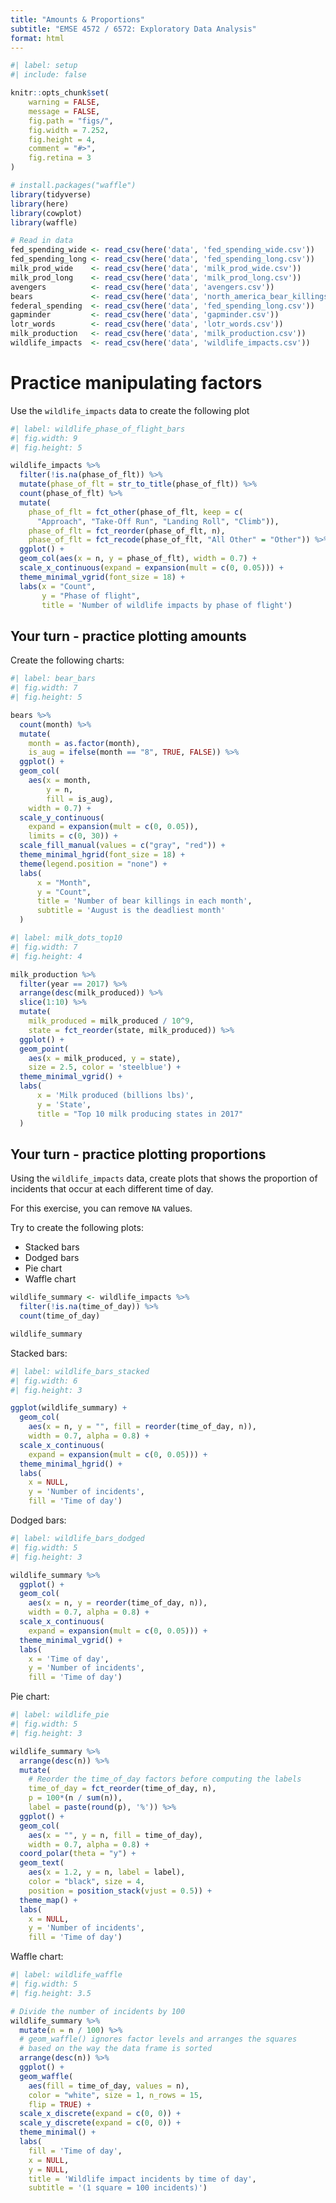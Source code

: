 ```yaml
---
title: "Amounts & Proportions"
subtitle: "EMSE 4572 / 6572: Exploratory Data Analysis"
format: html
---
```


```r
#| label: setup
#| include: false

knitr::opts_chunk$set(
    warning = FALSE,
    message = FALSE,
    fig.path = "figs/",
    fig.width = 7.252,
    fig.height = 4,
    comment = "#>",
    fig.retina = 3
)

# install.packages("waffle")
library(tidyverse)
library(here)
library(cowplot)
library(waffle)

# Read in data
fed_spending_wide <- read_csv(here('data', 'fed_spending_wide.csv'))
fed_spending_long <- read_csv(here('data', 'fed_spending_long.csv'))
milk_prod_wide    <- read_csv(here('data', 'milk_prod_wide.csv'))
milk_prod_long    <- read_csv(here('data', 'milk_prod_long.csv'))
avengers          <- read_csv(here('data', 'avengers.csv'))
bears             <- read_csv(here('data', 'north_america_bear_killings.csv'))
federal_spending  <- read_csv(here('data', 'fed_spending_long.csv'))
gapminder         <- read_csv(here('data', 'gapminder.csv'))
lotr_words        <- read_csv(here('data', 'lotr_words.csv'))
milk_production   <- read_csv(here('data', 'milk_production.csv'))
wildlife_impacts  <- read_csv(here('data', 'wildlife_impacts.csv'))
```

# Practice manipulating factors

Use the `wildlife_impacts` data to create the following plot

```r
#| label: wildlife_phase_of_flight_bars
#| fig.width: 9
#| fig.height: 5

wildlife_impacts %>%
  filter(!is.na(phase_of_flt)) %>%
  mutate(phase_of_flt = str_to_title(phase_of_flt)) %>%
  count(phase_of_flt) %>%
  mutate(
    phase_of_flt = fct_other(phase_of_flt, keep = c(
      "Approach", "Take-Off Run", "Landing Roll", "Climb")),
    phase_of_flt = fct_reorder(phase_of_flt, n),
    phase_of_flt = fct_recode(phase_of_flt, "All Other" = "Other")) %>%
  ggplot() +
  geom_col(aes(x = n, y = phase_of_flt), width = 0.7) +
  scale_x_continuous(expand = expansion(mult = c(0, 0.05))) +
  theme_minimal_vgrid(font_size = 18) +
  labs(x = "Count",
       y = "Phase of flight",
       title = 'Number of wildlife impacts by phase of flight')
```

## Your turn - practice plotting amounts

Create the following charts:

```r
#| label: bear_bars
#| fig.width: 7
#| fig.height: 5

bears %>%
  count(month) %>%
  mutate(
    month = as.factor(month),
    is_aug = ifelse(month == "8", TRUE, FALSE)) %>%
  ggplot() +
  geom_col(
    aes(x = month, 
        y = n,
        fill = is_aug),
    width = 0.7) +
  scale_y_continuous(
    expand = expansion(mult = c(0, 0.05)),
    limits = c(0, 30)) +
  scale_fill_manual(values = c("gray", "red")) +
  theme_minimal_hgrid(font_size = 18) +
  theme(legend.position = "none") +
  labs(
      x = "Month",
      y = "Count",
      title = 'Number of bear killings in each month',
      subtitle = 'August is the deadliest month'
  )
```

```r
#| label: milk_dots_top10
#| fig.width: 7
#| fig.height: 4

milk_production %>%
  filter(year == 2017) %>%
  arrange(desc(milk_produced)) %>%
  slice(1:10) %>%
  mutate(
    milk_produced = milk_produced / 10^9,
    state = fct_reorder(state, milk_produced)) %>%
  ggplot() +
  geom_point(
    aes(x = milk_produced, y = state),
    size = 2.5, color = 'steelblue') +
  theme_minimal_vgrid() +
  labs(
      x = 'Milk produced (billions lbs)',
      y = 'State',
      title = "Top 10 milk producing states in 2017"
  )
```

## Your turn - practice plotting proportions

Using the `wildlife_impacts` data, create plots that shows the proportion of incidents that occur at each different time of day.

For this exercise, you can remove `NA` values.

Try to create the following plots:

- Stacked bars
- Dodged bars
- Pie chart
- Waffle chart

```r
wildlife_summary <- wildlife_impacts %>%
  filter(!is.na(time_of_day)) %>%
  count(time_of_day)

wildlife_summary
```

Stacked bars:

```r
#| label: wildlife_bars_stacked
#| fig.width: 6
#| fig.height: 3

ggplot(wildlife_summary) +
  geom_col(
    aes(x = n, y = "", fill = reorder(time_of_day, n)),
    width = 0.7, alpha = 0.8) +
  scale_x_continuous(
    expand = expansion(mult = c(0, 0.05))) +
  theme_minimal_hgrid() +
  labs(
    x = NULL,
    y = 'Number of incidents',
    fill = 'Time of day')
```

Dodged bars:

```r
#| label: wildlife_bars_dodged
#| fig.width: 5
#| fig.height: 3

wildlife_summary %>%
  ggplot() +
  geom_col(
    aes(x = n, y = reorder(time_of_day, n)),
    width = 0.7, alpha = 0.8) +
  scale_x_continuous(
    expand = expansion(mult = c(0, 0.05))) +
  theme_minimal_vgrid() +
  labs(
    x = 'Time of day',
    y = 'Number of incidents',
    fill = 'Time of day')
```

Pie chart:

```r
#| label: wildlife_pie
#| fig.width: 5
#| fig.height: 3

wildlife_summary %>%
  arrange(desc(n)) %>%
  mutate(
    # Reorder the time_of_day factors before computing the labels
    time_of_day = fct_reorder(time_of_day, n), 
    p = 100*(n / sum(n)),
    label = paste(round(p), '%')) %>%
  ggplot() +
  geom_col(
    aes(x = "", y = n, fill = time_of_day),
    width = 0.7, alpha = 0.8) +
  coord_polar(theta = "y") +
  geom_text(
    aes(x = 1.2, y = n, label = label),
    color = "black", size = 4,
    position = position_stack(vjust = 0.5)) +
  theme_map() +
  labs(
    x = NULL,
    y = 'Number of incidents',
    fill = 'Time of day')
```

Waffle chart:

```r
#| label: wildlife_waffle
#| fig.width: 5
#| fig.height: 3.5

# Divide the number of incidents by 100
wildlife_summary %>%
  mutate(n = n / 100) %>%
  # geom_waffle() ignores factor levels and arranges the squares
  # based on the way the data frame is sorted
  arrange(desc(n)) %>% 
  ggplot() +
  geom_waffle(
    aes(fill = time_of_day, values = n),
    color = "white", size = 1, n_rows = 15,
    flip = TRUE) +
  scale_x_discrete(expand = c(0, 0)) +
  scale_y_discrete(expand = c(0, 0)) +
  theme_minimal() +
  labs(
    fill = 'Time of day',
    x = NULL,
    y = NULL,
    title = 'Wildlife impact incidents by time of day',
    subtitle = '(1 square = 100 incidents)')
```
